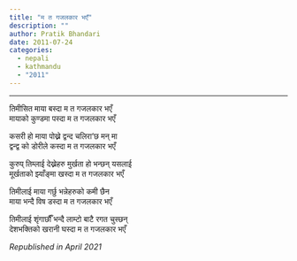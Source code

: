 ```yaml
---
title: "म त गजलकार भएँ"
description: ""
author: Pratik Bhandari
date: 2011-07-24
categories:
  - nepali
  - kathmandu
  - "2011"
---
```


<!-- Oh, so some links brought you here. Cool.\ -->

***

तिमीसित माया बस्दा म त गजलकार भएँ\
मायाको कुण्डमा पस्दा म त गजलकार भएँ\


कसरी हो माया पोख्ने द्वन्द चलिरा’छ मन् मा\
द्वन्द्व को डोरीले कस्दा म त गजलकार भएँ\


कुरुप् तिम्लाई देख्नेहरु मुर्खता हो भन्छन् यसलाई\
मूर्खताको झ्याँङ्मा खस्दा म त गजलकार भएँ\


तिमीलाई माया गर्छु भन्नेहरुको कमी छैन\
माया भन्दै विष डस्दा म त गजलकार भएँ\


तिमीलाई शृंगार्छौँ भन्दै लाम्टो बाटै रगत चुस्छन्\
देशभक्तिको खरानी घस्दा म त गजलकार भएँ\

_Republished in April 2021_
